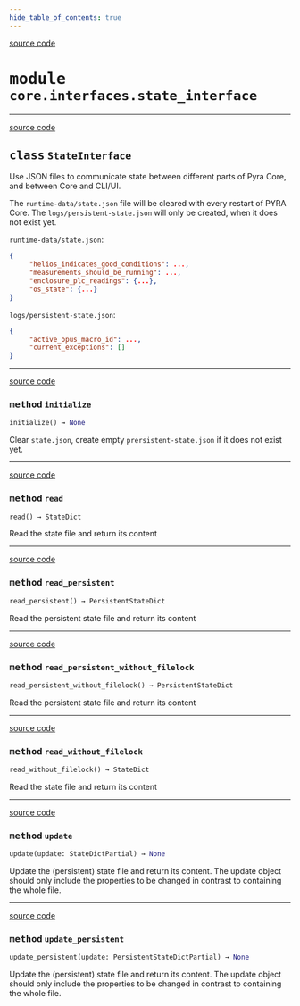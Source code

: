 ```yaml
---
hide_table_of_contents: true
---
```


<!-- markdownlint-disable -->

<a href="https://github.com/tum-esm/pyra/tree/main/packages/core/interfaces/state_interface.py#L0" className="SourceCodeLinkBadge">source code</a>

# <kbd>module</kbd> `core.interfaces.state_interface`






---

<a href="https://github.com/tum-esm/pyra/tree/main/packages/core/interfaces/state_interface.py#L73" className="SourceCodeLinkBadge">source code</a>

## <kbd>class</kbd> `StateInterface`
Use JSON files to communicate state between different parts of Pyra Core, and between Core and CLI/UI. 

The `runtime-data/state.json` file will be cleared with every restart of PYRA Core. The `logs/persistent-state.json` will only be created, when it does not exist yet. 

`runtime-data/state.json`: 

```json
{
     "helios_indicates_good_conditions": ...,
     "measurements_should_be_running": ...,
     "enclosure_plc_readings": {...},
     "os_state": {...}
}
``` 

`logs/persistent-state.json`: 

```json
{
     "active_opus_macro_id": ...,
     "current_exceptions": []
}
``` 




---

<a href="https://github.com/tum-esm/pyra/tree/main/packages/core/utils/with_filelock.py#L101" className="SourceCodeLinkBadge">source code</a>

### <kbd>method</kbd> `initialize`

```python
initialize() → None
```

Clear `state.json`, create empty `prersistent-state.json` if it does not exist yet. 

---

<a href="https://github.com/tum-esm/pyra/tree/main/packages/core/utils/with_filelock.py#L121" className="SourceCodeLinkBadge">source code</a>

### <kbd>method</kbd> `read`

```python
read() → StateDict
```

Read the state file and return its content 

---

<a href="https://github.com/tum-esm/pyra/tree/main/packages/core/utils/with_filelock.py#L141" className="SourceCodeLinkBadge">source code</a>

### <kbd>method</kbd> `read_persistent`

```python
read_persistent() → PersistentStateDict
```

Read the persistent state file and return its content 

---

<a href="https://github.com/tum-esm/pyra/tree/main/packages/core/interfaces/state_interface.py#L147" className="SourceCodeLinkBadge">source code</a>

### <kbd>method</kbd> `read_persistent_without_filelock`

```python
read_persistent_without_filelock() → PersistentStateDict
```

Read the persistent state file and return its content 

---

<a href="https://github.com/tum-esm/pyra/tree/main/packages/core/interfaces/state_interface.py#L127" className="SourceCodeLinkBadge">source code</a>

### <kbd>method</kbd> `read_without_filelock`

```python
read_without_filelock() → StateDict
```

Read the state file and return its content 

---

<a href="https://github.com/tum-esm/pyra/tree/main/packages/core/utils/with_filelock.py#L161" className="SourceCodeLinkBadge">source code</a>

### <kbd>method</kbd> `update`

```python
update(update: StateDictPartial) → None
```

Update the (persistent) state file and return its content. The update object should only include the properties to be changed in contrast to containing the whole file. 

---

<a href="https://github.com/tum-esm/pyra/tree/main/packages/core/utils/with_filelock.py#L173" className="SourceCodeLinkBadge">source code</a>

### <kbd>method</kbd> `update_persistent`

```python
update_persistent(update: PersistentStateDictPartial) → None
```

Update the (persistent) state file and return its content. The update object should only include the properties to be changed in contrast to containing the whole file. 


